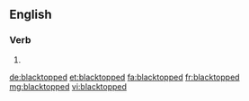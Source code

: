 ==English==

===Verb===
{{head|en}}

# {{en-past of|blacktop}}

[[de:blacktopped]]
[[et:blacktopped]]
[[fa:blacktopped]]
[[fr:blacktopped]]
[[mg:blacktopped]]
[[vi:blacktopped]]